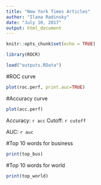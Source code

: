 ---
title: "New York Times Articles"
author: "Ilana Radinsky"
date: "July 10, 2017"
output: html_document
---

```{r setup, include=FALSE}
knitr::opts_chunk$set(echo = TRUE)

library(ROCR)

load("outputs.RData")
```

#ROC curve
```{r plot1, echo=FALSE}
plot(roc.perf, print.auc=TRUE)
```

#Accuracy curve
```{r plot2, echo=FALSE}
plot(acc.perf)
```

Accuracy: `r acc`
Cutoff: `r cutoff`

AUC: `r auc`

#Top 10 words for business

```{r, echo=FALSE}
print(top_bus)
```

#Top 10 words for world
```{r, echo=FALSE}
print(top_world)
```

